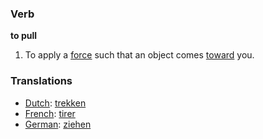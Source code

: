 === Verb ===

'''to pull'''

#To apply a [[force]] such that an object comes [[toward]] you.

=== Translations ===
*[[Dutch]]: [[trekken]]
*[[French]]: [[tirer]]
*[[German]]: [[ziehen]]